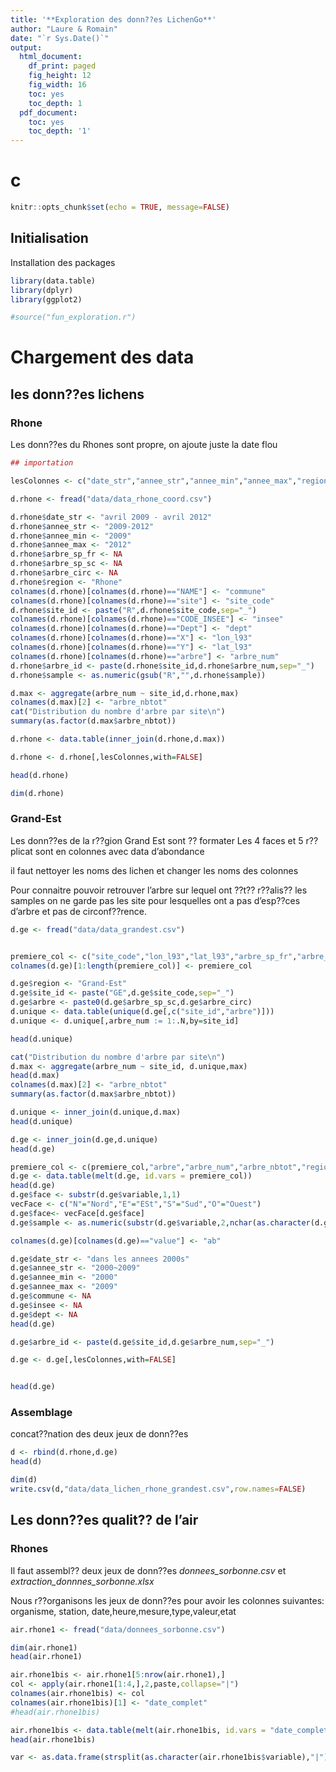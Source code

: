 ```yaml
---
title: '**Exploration des donn??es LichenGo**'
author: "Laure & Romain"
date: "`r Sys.Date()`"
output:
  html_document:
    df_print: paged
    fig_height: 12
    fig_width: 16
    toc: yes
    toc_depth: 1
  pdf_document:
    toc: yes
    toc_depth: '1'
---
```

# c
```r
knitr::opts_chunk$set(echo = TRUE, message=FALSE)
```

## Initialisation

Installation des packages
```r

library(data.table)
library(dplyr)
library(ggplot2)

#source("fun_exploration.r")

```

# Chargement des data

## les donn??es lichens

### Rhone 

Les donn??es du Rhones sont propre, on ajoute juste la date flou

```r
## importation

lesColonnes <- c("date_str","annee_str","annee_min","annee_max","region","site_id","site_code","commune","insee","dept","lon_l93","lat_l93","arbre_id","arbre_num","arbre_nbtot","arbre_sp_fr","arbre_sp_sc","arbre_circ","face","sample","sp","ab")

d.rhone <- fread("data/data_rhone_coord.csv")

d.rhone$date_str <- "avril 2009 - avril 2012"
d.rhone$annee_str <- "2009-2012"
d.rhone$annee_min <- "2009"
d.rhone$annee_max <- "2012" 
d.rhone$arbre_sp_fr <- NA
d.rhone$arbre_sp_sc <- NA
d.rhone$arbre_circ <- NA
d.rhone$region <- "Rhone"
colnames(d.rhone)[colnames(d.rhone)=="NAME"] <- "commune"
colnames(d.rhone)[colnames(d.rhone)=="site"] <- "site_code"
d.rhone$site_id <- paste("R",d.rhone$site_code,sep="_")
colnames(d.rhone)[colnames(d.rhone)=="CODE_INSEE"] <- "insee"
colnames(d.rhone)[colnames(d.rhone)=="Dept"] <- "dept"
colnames(d.rhone)[colnames(d.rhone)=="X"] <- "lon_l93"
colnames(d.rhone)[colnames(d.rhone)=="Y"] <- "lat_l93"
colnames(d.rhone)[colnames(d.rhone)=="arbre"] <- "arbre_num"
d.rhone$arbre_id <- paste(d.rhone$site_id,d.rhone$arbre_num,sep="_")
d.rhone$sample <- as.numeric(gsub("R","",d.rhone$sample))

d.max <- aggregate(arbre_num ~ site_id,d.rhone,max)
colnames(d.max)[2] <- "arbre_nbtot"
cat("Distribution du nombre d'arbre par site\n")
summary(as.factor(d.max$arbre_nbtot))

d.rhone <- data.table(inner_join(d.rhone,d.max))

d.rhone <- d.rhone[,lesColonnes,with=FALSE]

head(d.rhone)

dim(d.rhone)

```

### Grand-Est

Les donn??es de la r??gion Grand Est sont ?? formater
Les 4 faces et 5 r??plicat sont en colonnes avec data d'abondance

il faut nettoyer les noms des lichen et changer les noms des colonnes

Pour connaitre pouvoir retrouver l'arbre sur lequel ont ??t?? r??alis??
les samples on ne garde pas les site pour lesquelles ont a pas
d'esp??ces d'arbre et pas de circonf??rence.


```r

d.ge <- fread("data/data_grandest.csv")


premiere_col <- c("site_code","lon_l93","lat_l93","arbre_sp_fr","arbre_sp_sc","arbre_circ","sp")
colnames(d.ge)[1:length(premiere_col)] <- premiere_col

d.ge$region <- "Grand-Est"
d.ge$site_id <- paste("GE",d.ge$site_code,sep="_")
d.ge$arbre <- paste0(d.ge$arbre_sp_sc,d.ge$arbre_circ)
d.unique <- data.table(unique(d.ge[,c("site_id","arbre")]))
d.unique <- d.unique[,arbre_num := 1:.N,by=site_id]

head(d.unique)

cat("Distribution du nombre d'arbre par site\n")
d.max <- aggregate(arbre_num ~ site_id, d.unique,max)
head(d.max)
colnames(d.max)[2] <- "arbre_nbtot"
summary(as.factor(d.max$arbre_nbtot))

d.unique <- inner_join(d.unique,d.max)
head(d.unique)

d.ge <- inner_join(d.ge,d.unique)
head(d.ge)

premiere_col <- c(premiere_col,"arbre","arbre_num","arbre_nbtot","region","site_id")
d.ge <- data.table(melt(d.ge, id.vars = premiere_col))
head(d.ge)
d.ge$face <- substr(d.ge$variable,1,1)
vecFace <- c("N"="Nord","E"="ESt","S"="Sud","O"="Ouest")
d.ge$face<- vecFace[d.ge$face]
d.ge$sample <- as.numeric(substr(d.ge$variable,2,nchar(as.character(d.ge$variable))))

colnames(d.ge)[colnames(d.ge)=="value"] <- "ab"

d.ge$date_str <- "dans les annees 2000s"
d.ge$annee_str <- "2000~2009"
d.ge$annee_min <- "2000"
d.ge$annee_max <- "2009" 
d.ge$commune <- NA
d.ge$insee <- NA
d.ge$dept <- NA
head(d.ge)

d.ge$arbre_id <- paste(d.ge$site_id,d.ge$arbre_num,sep="_")

d.ge <- d.ge[,lesColonnes,with=FALSE]


head(d.ge)

```


### Assemblage

concat??nation des deux jeux de donn??es


```r
d <- rbind(d.rhone,d.ge)
head(d)

dim(d)
write.csv(d,"data/data_lichen_rhone_grandest.csv",row.names=FALSE)

```




## Les donn??es qualit?? de l'air

### Rhones

Il faut assembl?? deux jeux de donn??es _donnees_sorbonne.csv_ et
_extraction_donnnes_sorbonne.xlsx_

Nous r??organisons les jeux de donn??es pour avoir les colonnes
suivantes: 
organisme, station, date,heure,mesure,type,valeur,etat

```r

air.rhone1 <- fread("data/donnees_sorbonne.csv")

dim(air.rhone1)
head(air.rhone1)

air.rhone1bis <- air.rhone1[5:nrow(air.rhone1),]
col <- apply(air.rhone1[1:4,],2,paste,collapse="|")
colnames(air.rhone1bis) <- col
colnames(air.rhone1bis)[1] <- "date_complet"
#head(air.rhone1bis)

air.rhone1bis <- data.table(melt(air.rhone1bis, id.vars = "date_complet"))
head(air.rhone1bis)

var <- as.data.frame(strsplit(as.character(air.rhone1bis$variable),"|"))

```
